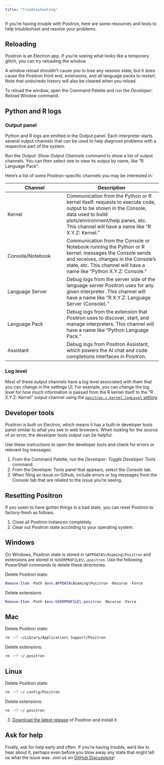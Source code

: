 ```yaml
---
title: "Troubleshooting"
---
```


If you're having trouble with Positron, here are some resources and tools to help troubleshoot and resolve your problems.

## Reloading

Positron is an Electron app. If you're seeing what looks like a temporary glitch, you can try reloading the window.

A window reload shouldn't cause you to lose any session state, but it does cause the Positron front end, extensions, and all language packs to restart. Note that undo/redo history will also be cleared when you reload.

To reload the window, open the Command Palette and run the _Developer: Reload Window_ command.

## Python and R logs

### Output panel

Python and R logs are emitted in the Output panel. Each interpreter starts several output channels that can be used to help diagnose problems with a respective part of the system. 

Run the _Output: Show Output Channels_ command to show a list of output channels. You can then select one to view its output by name, like "R Language Pack".

Here's a list of some Positron-specific channels you may be interested in:

| Channel | Description |
| ------- | ----------- |
| Kernel | Communication from the Python or R kernel itself: requests to execute code, output to be shown in the Console, data used to build plots/environment/help panes, etc. This channel will have a name like "R X.Y.Z: Kernel." |
| Console/Notebook | Communication from the Console or Notebook running the Python or R kernel: messages the Console sends and receives, changes in the Console's state, etc. This channel will have a name like "Python X.Y.Z: Console." |
| Language Server | Debug logs from the server side of the language server Positron uses for any given interpreter. This channel will have a name like "R X.Y.Z: Language Server (Console)." |
| Language Pack | Debug logs from the extension that Positron uses to discover, start, and manage interpreters. This channel will have a name like "Python Language Pack." |
| Assistant | Debug logs from Positron Assistant, which powers the AI chat and code completions interfaces in Positron. |

### Log level

Most of these output channels have a log level associated with them that you can change in the settings UI. For example, you can change the log level for how much information is passed from the R kernel itself to the "R X.Y.Z: Kernel" output channel using the [`positron.r.kernel.logLevel` setting](positron://settings/positron.r.kernel.logLevel).

## Developer tools

Positron is built on Electron, which means it has a built-in developer tools panel similar to what you see in web browsers. When looking for the source of an error, the developer tools output can be helpful. 

Use these instructions to open the developer tools and check for errors or relevant log messages:

1. From the Command Palette, run the _Developer: Toggle Developer Tools_ command.
1. From the Developer Tools panel that appears, select the _Console_ tab.
1. When filing an issue on Github, include errors or log messages from the _Console_ tab that are related to the issue you're seeing.

## Resetting Positron

If you seem to have gotten things in a bad state, you can reset Positron to factory-fresh as follows.

1. Close all Positron instances completely.
2. Clear out Positron state according to your operating system.

::: {.panel-tabset group="os"}

## Windows

On Windows, Positron state is stored in `%APPDATA%\Roaming\Positron` and extensions are stored in `%USERPROFILE%\.positron`. Use the following PowerShell commands to delete these directories.

Delete Positron state:

```ps1
Remove-Item -Path $env:APPDATA\Roaming\Positron -Recurse -Force
```

Delete extensions:

```ps1
Remove-Item -Path $env:USERPROFILE\.positron -Recurse -Force
```

## Mac

Delete Positron state:

```bash
rm -rf ~/Library/Application\ Support/Positron
```

Delete extensions:

```bash
rm -rf ~/.positron
```

## Linux

Delete Positron state:

```bash
rm -rf ~/.config/Positron
```

Delete extensions:

```bash
rm -rf ~/.positron
```

:::

3. [Download the latest release](./download.qmd) of Positron and install it.

## Ask for help

Finally, ask for help early and often. If you're having trouble, we'd like to hear about it, perhaps even before you blow away any state that might tell us what the issue was. Join us on [GitHub Discussions](https://github.com/posit-dev/positron/discussions)!
